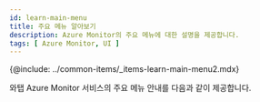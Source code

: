```yaml
---
id: learn-main-menu
title: 주요 메뉴 알아보기
description: Azure Monitor의 주요 메뉴에 대한 설명을 제공합니다.
tags: [ Azure Monitor, UI ]
---
```


{@include: ../common-items/_items-learn-main-menu2.mdx}  

와탭 Azure Monitor 서비스의 주요 메뉴 안내를 다음과 같이 제공합니다.
 

<DocCardList/>